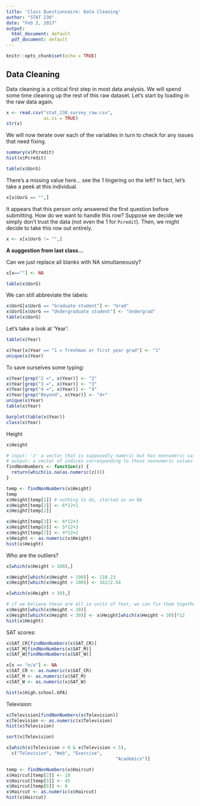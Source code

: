 ```yaml
---
title: 'Class Questionnaire: Data Cleaning'
author: "STAT 230"
date: "Feb 2, 2017"
output:
  html_document: default
  pdf_document: default
---
```


```r
knitr::opts_chunk$set(echo = TRUE)
```


## Data Cleaning

Data cleaning is a critical first step in most data analysis. We will spend 
some time cleaning up the rest of this raw dataset. Let's start by loading in the
raw data again.

```r
x <- read.csv("stat_230_survey_raw.csv",
              as.is = TRUE)
str(x)
```

We will now iterate over each of the variables in turn to check for any issues 
that need fixing.

```r
summary(x$Pcredit)
hist(x$Pcredit)
```

```r
table(x$UorG)
```

There's a missing value here... see the 1 lingering on the left? In fact, let's
take a peek at this individual. 

```r
x[x$UorG == "",]
```

It appears that this person only answered the first question before submitting. 
How do we want to handle this row? Suppose we decide we simply don't trust the
data (not even the 1 for `Pcredit`). Then, we might decide to take this row out
entirely.

```r
x <- x[x$UorG != "",]
```


**A suggestion from last class...**

Can we just replace all blanks with NA simultaneously?

```r
x[x==""] <- NA
```

```r
table(x$UorG)
```

We can still abbreviate the labels:

```r
x$UorG[x$UorG == "Graduate student"] <- "Grad"
x$UorG[x$UorG == "Undergraduate student"] <- "Undergrad"
table(x$UorG)
```

Let's take a look at 'Year':

```r
table(x$Year)

x$Year[x$Year == "1 = freshman or first year grad"] <- "1"
unique(x$Year)
```

To save ourselves some typing:

```r
x$Year[grep("2 =", x$Year)] <- "2"
x$Year[grep("3 =", x$Year)] <- "3"
x$Year[grep("4 =", x$Year)] <- "4"
x$Year[grep("Beyond", x$Year)] <- "4+"
unique(x$Year)
table(x$Year)
```

```r
barplot(table(x$Year))
class(x$Year)
```

Height

```r
x$Height

# input: 'z' a vector that is supposedly numeric but has nonnumeric values
# output: a vector of indices corresponding to those nonnumeric values
findNonNumbers <- function(z) {
  return(which(is.na(as.numeric(z))))
}

temp <- findNonNumbers(x$Height)
temp
x$Height[temp[1]] # nothing to do, started as an NA
x$Height[temp[2]] <- 6*12+1
x$Height[temp[2]]

x$Height[temp[3]] <- 6*12+3
x$Height[temp[6]] <- 5*12+3
x$Height[temp[7]] <- 4*12+2
x$Height <- as.numeric(x$Height)
hist(x$Height)
```

Who are the outliers?

```r
x[which(x$Height > 100),]

x$Weight[which(x$Height > 100)] <- 110.23
x$Height[which(x$Height > 100)] <- 162/2.54

x[which(x$Height < 30),]

# if we believe these are all in units of feet, we can fix them together
x$Height[which(x$Height < 30)]
x$Height[which(x$Height < 30)] <- x$Height[which(x$Height < 30)]*12
hist(x$Height)
```

SAT scores:

```r
x$SAT_CR[findNonNumbers(x$SAT_CR)]
x$SAT_M[findNonNumbers(x$SAT_M)]
x$SAT_W[findNonNumbers(x$SAT_W)]

x[x == "n/a"] <- NA
x$SAT_CR <- as.numeric(x$SAT_CR)
x$SAT_M <- as.numeric(x$SAT_M)
x$SAT_W <- as.numeric(x$SAT_W)
```

```r
hist(x$High.school.GPA)
```

Television:

```r
x$Television[findNonNumbers(x$Television)]
x$Television <- as.numeric(x$Television)
hist(x$Television)

sort(x$Television)
```

```r
x[which(x$Television > 0 & x$Television < 5), 
  c("Television", "Web", "Exercise",
                                         "Academics")]
```



```r
temp <- findNonNumbers(x$Haircut)
x$Haircut[temp[2]] <- 10
x$Haircut[temp[5]] <- 45
x$Haircut[temp[6]] <- 0
x$Haircut <- as.numeric(x$Haircut)
hist(x$Haircut)
```

